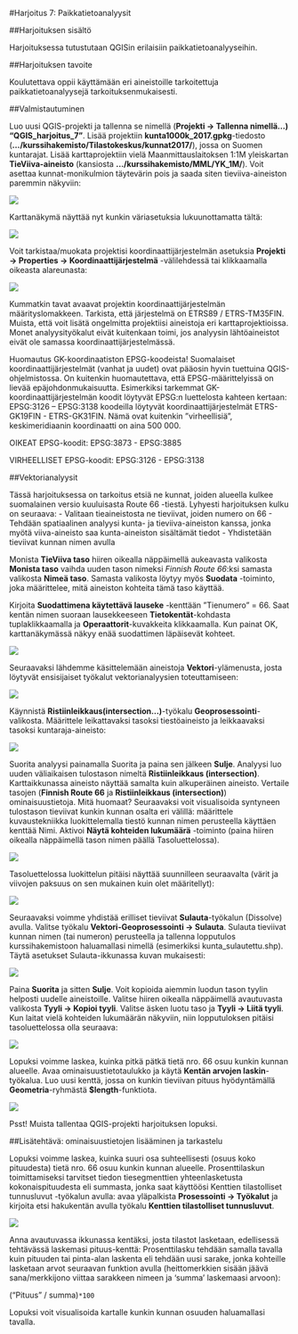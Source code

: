 #Harjoitus 7: Paikkatietoanalyysit

##Harjoituksen sisältö

Harjoituksessa tutustutaan QGISin erilaisiin paikkatietoanalyyseihin.

##Harjoituksen tavoite

Koulutettava oppii käyttämään eri aineistoille tarkoitettuja paikkatietoanalyysejä tarkoituksenmukaisesti.


##Valmistautuminen

Luo uusi QGIS-projekti ja tallenna se nimellä (**Projekti → Tallenna nimellä…) “QGIS_harjoitus_7”**. 
Lisää projektiin **kunta1000k_2017.gpkg**-tiedosto (**.../kurssihakemisto/Tilastokeskus/kunnat2017/**), jossa on Suomen kuntarajat. 
Lisää karttaprojektiin vielä Maanmittauslaitoksen 1:1M yleiskartan **TieViiva-aineisto** (kansiosta **.../kurssihakemisto/MML/YK_1M/**).
Voit asettaa kunnat-monikulmion täytevärin pois ja saada siten tieviiva-aineiston paremmin näkyviin:

![](img/harjoitus_7/image14.gif)

Karttanäkymä näyttää nyt kunkin väriasetuksia lukuunottamatta tältä:

![](img/harjoitus_7/image4.png)

Voit tarkistaa/muokata projektisi koordinaattijärjestelmän asetuksia **Projekti → Properties → Koordinaattijärjestelmä** -välilehdessä tai klikkaamalla oikeasta alareunasta:

![](img/harjoitus_7/image2.png)

Kummatkin tavat avaavat projektin koordinaattijärjestelmän määrityslomakkeen. Tarkista, että järjestelmä on ETRS89 / ETRS-TM35FIN.
Muista, että voit lisätä ongelmitta projektiisi aineistoja eri karttaprojektioissa. Monet analyysityökalut eivät kuitenkaan toimi, jos analyysin lähtöaineistot eivät ole samassa koordinaattijärjestelmässä.

Huomautus GK-koordinaatiston EPSG-koodeista!
Suomalaiset koordinaattijärjestelmät (vanhat ja uudet) ovat pääosin hyvin tuettuina QGIS-ohjelmistossa. On kuitenkin huomautettava, että EPSG-määrittelyissä on lievää epäjohdonmukaisuutta. Esimerkiksi tarkemmat GK-koordinaattijärjestelmän koodit löytyvät EPSG:n luettelosta kahteen kertaan: EPSG:3126 – EPSG:3138 koodeilla löytyvät koordinaattijärjestelmät ETRS-GK19FIN - ETRS-GK31FIN. Nämä ovat kuitenkin ”virheellisiä”, keskimeridiaanin koordinaatti on aina 500 000.

OIKEAT EPSG-koodit: EPSG:3873 - EPSG:3885

VIRHEELLISET EPSG-koodit: EPSG:3126 -  EPSG:3138


##Vektorianalyysit

Tässä harjoituksessa on tarkoitus etsiä ne kunnat, joiden alueella kulkee suomalainen versio kuuluisasta Route 66 -tiestä. Lyhyesti harjoituksen kulku on seuraava:
- Valitaan tieaineistosta ne tieviivat, joiden numero on 66
- Tehdään spatiaalinen analyysi kunta- ja tieviiva-aineiston kanssa, jonka myötä viiva-aineisto saa kunta-aineiston sisältämät tiedot
- Yhdistetään tieviivat kunnan nimen avulla

Monista **TieViiva taso** hiiren oikealla näppäimellä aukeavasta valikosta **Monista taso** vaihda uuden tason nimeksi *Finnish Route 66*:ksi samasta valikosta **Nimeä taso**.
Samasta valikosta löytyy myös **Suodata** -toiminto, joka määrittelee, mitä aineiston kohteita tämä taso käyttää. 

Kirjoita **Suodattimena käytettävä lauseke** -kenttään ”Tienumero” = 66. Saat kentän nimen suoraan lausekkeeseen **Tietokentät**-kohdasta tuplaklikkaamalla ja **Operaattorit**-kuvakkeita klikkaamalla. Kun painat OK, karttanäkymässä näkyy enää suodattimen läpäisevät kohteet.

![](img/harjoitus_7/image6.png)

Seuraavaksi lähdemme käsittelemään aineistoja **Vektori**-ylämenusta, josta löytyvät ensisijaiset  työkalut vektorianalyysien toteuttamiseen:

![](img/harjoitus_7/image10.png)

Käynnistä **Ristiinleikkaus(intersection...)**-työkalu **Geoprosessointi**-valikosta. Määrittele leikattavaksi tasoksi tiestöaineisto ja leikkaavaksi tasoksi kuntaraja-aineisto:

![](img/harjoitus_7/image1.png)

Suorita analyysi painamalla Suorita ja paina sen jälkeen **Sulje**. Analyysi luo uuden väliaikaisen tulostason nimeltä **Ristiinleikkaus (intersection)**.
Karttaikkunassa aineisto näyttää samalta kuin alkuperäinen aineisto. Vertaile tasojen (**Finnish Route 66** ja **Ristiinleikkaus (intersection)**) ominaisuustietoja. Mitä huomaat? 
Seuraavaksi voit visualisoida syntyneen tulostason tieviivat kunkin kunnan osalta eri välillä: määrittele kuvaustekniikka luokittelemalla tiestö kunnan nimen perusteella käyttäen kenttää Nimi. 
Aktivoi **Näytä kohteiden lukumäärä** -toiminto (paina hiiren oikealla näppäimellä tason nimen päällä Tasoluettelossa).

![](img/harjoitus_7/image12.gif)

Tasoluettelossa luokittelun pitäisi näyttää suunnilleen seuraavalta (värit ja viivojen paksuus on sen mukainen kuin olet määritellyt):

![](img/harjoitus_7/image13.png)

Seuraavaksi voimme yhdistää erilliset tieviivat **Sulauta**-työkalun (Dissolve) avulla. Valitse työkalu **Vektori-Geoprosessointi → Sulauta**. Sulauta tieviivat kunnan nimen (tai numeron) perusteella ja tallenna lopputulos kurssihakemistoon haluamallasi nimellä (esimerkiksi kunta_sulautettu.shp). Täytä asetukset Sulauta-ikkunassa kuvan mukaisesti:

![](img/harjoitus_7/image5.png)

Paina **Suorita** ja sitten **Sulje**.
Voit kopioida aiemmin luodun tason tyylin helposti uudelle aineistoille. Valitse hiiren oikealla näppäimellä avautuvasta valikosta **Tyyli → Kopioi tyyli**. Valitse äsken luotu taso ja **Tyyli → Liitä tyyli**. Kun laitat vielä kohteiden lukumäärän näkyviin, niin lopputuloksen pitäisi tasoluettelossa olla seuraava:

![](img/harjoitus_7/image11.png)

Lopuksi voimme laskea, kuinka pitkä pätkä tietä nro. 66 osuu kunkin kunnan alueelle.  Avaa ominaisuustietotaulukko ja käytä **Kentän arvojen laskin**-työkalua. Luo uusi kenttä, jossa on kunkin tieviivan pituus hyödyntämällä **Geometria**-ryhmästä **$length**-funktiota.

![](img/harjoitus_7/image7.png)

Psst! Muista tallentaa QGIS-projekti harjoituksen lopuksi.

##Lisätehtävä: ominaisuustietojen lisääminen ja tarkastelu

Lopuksi voimme laskea, kuinka suuri osa suhteellisesti (osuus koko pituudesta) tietä nro. 66 osuu kunkin kunnan alueelle. Prosenttilaskun toimittamiseksi tarvitset tiedon tiesegmenttien yhteenlasketusta kokonaispituudesta eli summasta, jonka saat käyttöösi Kenttien tilastolliset tunnusluvut -työkalun avulla: avaa yläpalkista **Prosessointi → Työkalut** ja kirjoita etsi hakukentän avulla työkalu **Kenttien tilastolliset tunnusluvut**. 

![](img/harjoitus_7/image3.png)

Anna avautuvassa ikkunassa kentäksi, josta tilastot lasketaan, edellisessä tehtävässä laskemasi pituus-kenttä:
Prosenttilasku tehdään samalla tavalla kuin pituuden tai pinta-alan laskenta eli tehdään uusi sarake, jonka kohteille lasketaan arvot seuraavan funktion avulla (heittomerkkien sisään jäävä sana/merkkijono viittaa sarakkeen nimeen ja ‘summa’ laskemaasi arvoon):

("Pituus" / summa)`*100`

Lopuksi voit visualisoida kartalle kunkin kunnan osuuden haluamallasi tavalla.

